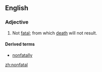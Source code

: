 ==English==
===Adjective===
{{en-adj|-}}

# Not [[fatal]]; from which [[death]] will not result.

====Derived terms====
*[[nonfatally]]

[[zh:nonfatal]]